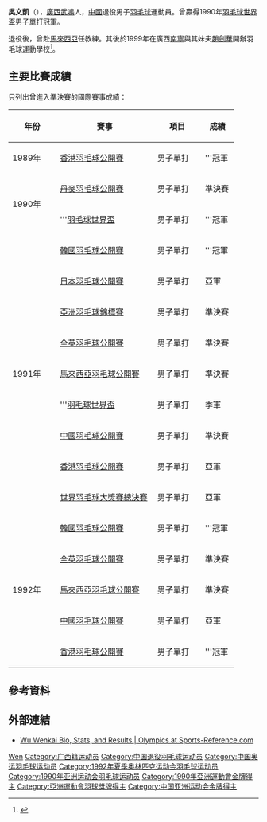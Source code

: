 {{noteTA
|G1=Badminton
}}
{{Infobox Badminton player
| image = Replace this image male.svg <!-- only free-content images are allowed for depicting living people - see [[WP:NONFREE|WP:NONFREE]] --> |
| name                    = 吳文凱
| romaji                  = Wu Wenkai
| caption                 = 
| birth_name              = 
| date_of_birth           = {{birth_date_and_age|1970|11|28}}
| place_of_birth          = {{CHN}}[[广西壮族自治区|廣西]]
| height                  = {{height|m=1.86}}
| event                   = 男子單打
| highest_ranking         = 
| date_of_highest_ranking = 
| current_ranking         = 已退役
| country                 = {{CHN}}
| coach                   = 
| years_started           = 1987年
| years_retired           = 1994年
| handedness              = 左手
| titles                  = [[File:Simple_silver_cup.svg|15px]] [[羽毛球世界盃|世界盃]]：1（男單）
| bwf_id                  = 631
| bwf_profile             = 4D83105B-F3F8-442F-A255-F37A3B027DD3
}}
{{MedalTableTop|width=286px}}
{{MedalSport | 男子[[羽毛球|羽毛球]]}}
{{MedalCountry|{{CHN}}}}
{{MedalCompetition| [[羽毛球世界盃|世界盃]]}}
{{MedalGold  | [[1990年羽毛球世界盃|1990年 萬隆/雅加達]] | 男子單打}}
{{MedalBronze| [[1991年羽毛球世界盃|1991年 澳門]] | 男子單打}}
{{MedalCompetition| [[蘇迪曼盃|蘇迪曼盃]]}}
{{MedalBronze| [[1993年蘇迪曼盃|1993年 伯明翰]] | 混合團體}}
{{MedalBronze| [[1991年蘇迪曼盃|1991年 哥本哈根]] | 混合團體}}
{{MedalCompetition| [[湯姆斯盃|湯姆斯盃]]}}
{{MedalBronze| [[1992年湯姆斯盃|1992年 吉隆坡]] | 男子團體}}
{{MedalGold  | [[1990年湯姆斯盃|1990年 東京]] | 男子團體}}
{{MedalCompetition| [[亞洲運動會羽毛球比賽|亞洲運動會]]}}
{{MedalGold  | [[1990年亞洲運動會羽毛球比賽|1990年 北京]] | 男子團體}}
{{MedalCompetition| [[亞洲羽毛球錦標賽|亞洲錦標賽]]}}
{{MedalBronze| [[1991年亞洲羽毛球錦標賽|1991年 吉隆坡]] | 男子單打}}
{{MedalCountry|{{CHN}}廣西省}}
{{MedalCompetition| [[中華人民共和國全國運動會羽毛球比賽|中華人民共和國全國運動會]]}}
{{MedalBronze| [[中華人民共和國第七届運動會|1993年 北京]] | 男子單打}}
{{MedalBottom}}
'''吳文凱'''（{{bd|1970年|11月28日|||CatIdx=W吳}}），[[广西壮族自治区|廣西]][[武鳴|武鳴]]人，[[中华人民共和国|中國]]退役男子[[羽毛球|羽毛球]]運動員。曾贏得1990年[[羽毛球世界盃|羽毛球世界盃]]男子單打冠軍。

退役後，曾赴[[馬來西亞|馬來西亞]]任教練。其後於1999年在廣西[[南寧|南寧]]與其妹夫[[趙劍華|趙劍華]]開辦羽毛球運動學校<ref>{{Cite web |url=http://sports.china.com/zh_cn/sportsnews/other/badminton/10003031/20050511/12302655.html |title=中华网体育 |accessdate=2015-02-01 |archive-date=2016-03-04 |archive-url=https://web.archive.org/web/20160304191051/http://sports.china.com/zh_cn/sportsnews/other/badminton/10003031/20050511/12302655.html |dead-url=yes }}</ref>。

==主要比賽成績==
只列出曾進入準決賽的國際賽事成績：
{| class=wikitable style="text-align:center; font-size:small;" 
!width="80"|年份
!width="180"|賽事
!width="80"|項目
!width="50"|成績
|-
!rowspan="1"|1989年
|[[香港羽毛球公開賽|香港羽毛球公開賽]]
|男子單打
|bgcolor="gold"|'''冠軍
|-
!rowspan="2"|1990年
|[[丹麥羽毛球公開賽|丹麥羽毛球公開賽]]
|男子單打
|bgcolor="#b8860b"|準決賽
|-
|'''[[羽毛球世界盃|羽毛球世界盃]]
|男子單打
|bgcolor="gold"|'''冠軍
|-
!rowspan="9"|1991年
|[[韓國羽毛球公開賽|韓國羽毛球公開賽]]
|男子單打
|bgcolor="gold"|'''冠軍
|-
|[[1991年日本羽球公開賽|日本羽毛球公開賽]]
|男子單打
|bgcolor="silver"|亞軍
|-
|[[1991年亞洲羽毛球錦標賽|亞洲羽毛球錦標賽]]
|男子單打
|bgcolor="#b8860b"|準決賽
|-
|[[1991年全英羽球公開錦標賽|全英羽毛球公開賽]]
|男子單打
|bgcolor="#b8860b"|準決賽
|-
|[[1991年馬來西亞羽球公開賽|馬來西亞羽毛球公開賽]]
|男子單打
|bgcolor="#b8860b"|準決賽
|-
|'''[[1991年羽毛球世界盃|羽毛球世界盃]]
|男子單打
|bgcolor="#b8860b"|季軍
|-
|[[1991年中國羽毛球公開賽|中國羽毛球公開賽]]
|男子單打
|bgcolor="#b8860b"|準決賽
|-
|[[香港羽毛球公開賽|香港羽毛球公開賽]]
|男子單打
|bgcolor="silver"|亞軍
|-
|[[1991年世界羽球大獎賽總決賽|世界羽毛球大奬賽總決賽]]
|男子單打
|bgcolor="silver"|亞軍
|-
!rowspan="5"|1992年
|[[韓國羽毛球公開賽|韓國羽毛球公開賽]]
|男子單打
|bgcolor="gold"|'''冠軍
|-
|[[1992年全英羽球公開錦標賽|全英羽毛球公開賽]]
|男子單打
|bgcolor="#b8860b"|準決賽
|-
|[[1992年馬來西亞羽球公開賽|馬來西亞羽毛球公開賽]]
|男子單打
|bgcolor="#b8860b"|準決賽
|-
|[[1992年中國羽毛球公開賽|中國羽毛球公開賽]]
|男子單打
|bgcolor="silver"|亞軍
|-
|[[香港羽毛球公開賽|香港羽毛球公開賽]]
|男子單打
|bgcolor="gold"|'''冠軍
|}

== 參考資料 ==
{{Reflist}}

== 外部連結 ==
* [http://www.sports-reference.com/olympics/athletes/wu/wu-wenkai-1.html Wu Wenkai Bio, Stats, and Results | Olympics at Sports-Reference.com]{{Wayback|url=http://www.sports-reference.com/olympics/athletes/wu/wu-wenkai-1.html |date=20121217190706 }} {{en}}

{{汤姆斯杯冠军}}
{{亚洲运动会羽毛球比赛男子团体冠军}}

{{Authority control}}
{{DEFAULTSORT:Wu Wenkai}}
[[Category:吴姓|Wen]]
[[Category:广西籍运动员|Category:广西籍运动员]]
[[Category:中国退役羽毛球运动员|Category:中国退役羽毛球运动员]]
[[Category:中国奥运羽毛球运动员|Category:中国奥运羽毛球运动员]]
[[Category:1992年夏季奥林匹克运动会羽毛球运动员|Category:1992年夏季奥林匹克运动会羽毛球运动员]]
[[Category:1990年亚洲运动会羽毛球运动员|Category:1990年亚洲运动会羽毛球运动员]]
[[Category:1990年亞洲運動會金牌得主|Category:1990年亞洲運動會金牌得主]]
[[Category:亞洲運動會羽球獎牌得主|Category:亞洲運動會羽球獎牌得主]]
[[Category:中国亚洲运动会金牌得主|Category:中国亚洲运动会金牌得主]]